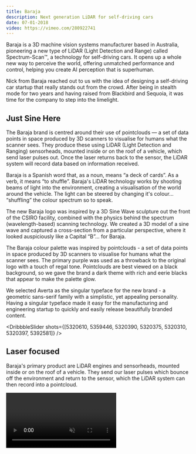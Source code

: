 ```yaml
---
title: Baraja
description: Next generation LiDAR for self-driving cars
date: 07-01-2018
video: https://vimeo.com/280922741
---
```


Baraja is a 3D machine vision systems manufacturer based in Australia, pioneering a new type of LiDAR (Light Detection and Range) called Spectrum-Scan™, a technology for self-driving cars. It opens up a whole new way to perceive the world, offering unmatched performance and control, helping you create AI perception that is superhuman.

Nick from Baraja reached out to us with the idea of designing a self-driving car startup that really stands out from the crowd. After being in stealth mode for two years and having raised from Blackbird and Sequoia, it was time for the company to step into the limelight.

## Just Sine Here

The Baraja brand is centred around their use of pointclouds — a set of data points in space produced by 3D scanners to visualise for humans what the scanner sees. They produce these using LiDAR (Light Detection and Ranging) sensorheads, mounted inside or on the roof of a vehicle, which send laser pulses out. Once the laser returns back to the sensor, the LiDAR system will record data based on information received.

Baraja is a Spanish word that, as a noun, means “a deck of cards”. As a verb, it means “to shuffle”. Baraja's LiDAR technology works by shooting beams of light into the environment, creating a visualisation of the world around the vehicle. The light can be steered by changing it's colour… “shuffling” the colour spectrum so to speak.

The new Baraja logo was inspired by a 3D Sine Wave sculpture out the front of the CSIRO facility, combined with the physics behind the spectrum (wavelength-based) scanning technology. We created a 3D model of a sine wave and captured a cross-section from a particular perspective, where it looked auspiciously like a Capital “B”… for Baraja.

The Baraja colour palette was inspired by pointclouds - a set of data points in space produced by 3D scanners to visualise for humans what the scanner sees. The primary purple was used as a throwback to the original logo with a touch of regal tone. Pointclouds are best viewed on a black background, so we gave the brand a dark theme with rich and eerie blacks that appear to make the palette glow.

We selected Averta as the singular typeface for the new brand - a geometric sans-serif family with a simplistic, yet appealing personality. Having a singular typeface made it easy for the manufacturing and engineering startup to quickly and easily release beautifully branded content.

<DribbbleSlider
  shots={[5320610, 5359446, 5320390, 5320375, 5320310, 5320397, 5392581]}
/>

## Laser focused

Baraja's primary product are LiDAR engines and sensorheads, mounted inside or on the roof of a vehicle. They send our laser pulses which bounce off the environment and return to the sensor, which the LiDAR system can then record into a pointcloud.

<Video muted playing loop url="https://vimeo.com/279192179" />

## LiDAR 101

When it comes down to it, LiDAR is actually pretty simple. Okay maybe not that simple, but we did make a series of short videos that explain how it all works.

### The Basics

Baraja's LiDAR connects a wavelength-tunable laser to prism-like optics and deflects light based on wavelengths and angles, a bit like Pink Floyd's "Dark Side of the Moon".

<Video controls url="https://vimeo.com/278964586" />

### Interference

Baraja's sensorheads are immune to interference from the sun or other LiDAR systems due to 3 key layers: the wavelength, horizontal and vertical angles at any given point in time.

<Video controls url="https://vimeo.com/363966961" />

### Software-defined

Baraja's sensorheads can also be configured with software, specifying which particular wavelength to scan enabling complete control over point density and resolution.

<Video controls url="https://vimeo.com/363966920" />

## Hello, World

The new Baraja website is sleek and straight to the point. LiDAR technology can be rather tricky to explain, so a few sections rely heavily on videos and interaction to draw you in and create a feeling of immersion. The website fits neatly on any device so you can learn about their products, watch the videos or even play with the product configurator!

## References

> The Jellypepper team's genuine enthusiasm for our technology has not wavered in the time that Baraja has partnered with them. They know our brand inside-out and have our best interests at hand. They have become a true extension of our Marketing team and we look forward to continuing our fruitful partnership.

&mdash; Doris Jeremine Busse, Marketing & Events Manager at Baraja

> The Jellypepper team were tightly coordinated and key in our journey from stealth to launch. They excelled at embedding themselves in the team and creating a tight feedback loop, which helped push the new design ethos throughout the company.

&mdash; Federico Collarte, CEO and Founder of Baraja
